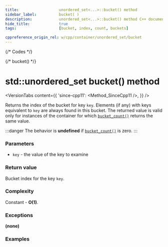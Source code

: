 ```yaml
---
title:					unordered_set<...>::bucket() method
sidebar_label:			bucket( )
description:			unordered_set<...>::bucket() method C++ documentation
hide_title:				true
tags:					[bucket, index, count, buckets]

cppreference_origin_rel: w/cpp/container/unordered_set/bucket
---
```



{/* Codes */}

{/* bucket() */}

# std::unordered_set bucket() method

<VersionTabs content={{
	'since-cpp11': <Method_SinceCpp11 />,
	}} />

Returns the index of the bucket for key `key`.
Elements (if any) with keys equivalent to `key` are always found in this bucket.
The returned value is valid only for instances of the container for which [`bucket_count()`](/docs/std/containers/sets/unordered_set/bucket_count) returns the same value.

:::danger 
The behavior is **undefined** if [`bucket_count()`](/docs/std/containers/sets/unordered_set/bucket_count) is zero.
:::

### Parameters

 - `key` - the value of the key to examine

### Return value

Bucket index for the key `key`.

### Complexity

Constant - **O(1)**.

### Exceptions

**(none)**

### Examples

<ImproveSection />
